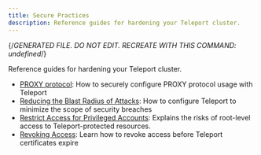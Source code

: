 ```yaml
---
title: Secure Practices
description: Reference guides for hardening your Teleport cluster.
---
```


{/*GENERATED FILE. DO NOT EDIT. RECREATE WITH THIS COMMAND:
undefined*/}

Reference guides for hardening your Teleport cluster.

- [PROXY protocol](/proxy-protocol.mdx): How to securely configure PROXY protocol usage with Teleport
- [Reducing the Blast Radius of Attacks](/reduce-blast-radius.mdx): How to configure Teleport to minimize the scope of security breaches
- [Restrict Access for Privileged Accounts](/restrict-privileges.mdx): Explains the risks of root-level access to Teleport-protected resources.
- [Revoking Access](/revoking-access.mdx): Learn how to revoke access before Teleport certificates expire

